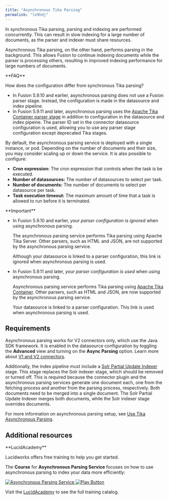 ```yaml
---
title: "Asynchronous Tika Parsing"
permalink: "lo9hdj"
---
```


In synchronous Tika parsing, parsing and indexing are performed concurrently. This can result in slow indexing for a large number of documents, as the parser and indexer must share resources.

Asynchronous Tika parsing, on the other hand, performs parsing in the background. This allows Fusion to continue indexing documents while the parser is processing others, resulting in improved indexing performance for large numbers of documents.

<Danger>
**FAQ**

How does the configuration differ from synchronous Tika parsing?

* In Fusion 5.9.10 and earlier, asynchronous parsing does not use a Fusion parser stage. Instead, the configuration is made in the datasource and index pipeline.
* In Fusion 5.9.11 and later, asynchronous parsing uses the [Apache Tika Container parser stage](/fusion/5.9/0b2upm/apache-tika-container-parser-stage) in addition to configuration in the datasource and index pipeine. The parser ID set in the connector datasource configuration is used, allowing you to use any parser stage configuration except deprecated Tika stages.
</Danger>



By default, the asynchronous parsing service is deployed with a single instance, or pod. Depending on the number of documents and their size, you may consider scaling up or down the service. It is also possible to configure:

* **Cron expression:** The cron expression that controls when the task is be executed.
* **Number of datasources:** The number of datasources to select per task.
* **Number of documents:** The number of documents to select per datasource per task.
* **Task execution timeout:** The maximum amount of time that a task is allowed to run before it is terminated.

<Tip>
**Important**


* In Fusion 5.9.10 and earlier, *your parser configuration is ignored* when using asynchronous parsing.

    The asynchronous parsing service performs Tika parsing using Apache Tika Server. Other parsers, such as HTML and JSON, are not supported by the asynchronous parsing service.

    Although your datasource is linked to a parser configuration, this link is ignored when asynchronous parsing is used.
* In Fusion 5.9.11 and later, *your parser configuration is used* when using asynchronous parsing.

    Asynchronous parsing service performs Tika parsing using [Apache Tika Container](/fusion/5.9/0b2upm/apache-tika-container-parser-stage). Other parsers, such as HTML and JSON, are now supported by the asynchronous parsing service.

    Your datasource is linked to a parser configuration. This link is used when asynchronous parsing is used.
</Tip>

## Requirements

Asynchronous parsing works for V2 connectors only, which use the Java SDK framework. It is enabled in the datasource configuration by toggling the **Advanced** view and turning on the **Async Parsing** option. Learn more about [V1 and V2 connectors](/managed-fusion/5.9/eojzz3/v-1-and-v-2-connectors).

Additionally, the index pipeline must include a [Solr Partial Update Indexer](/fusion/5.9/233/solr-partial-update-indexer-stage) stage. This stage replaces the Solr indexer stage, which should be removed or turned off. This is required because the connector plugin and the asynchronous parsing services generate one document each, one from the fetching process and another from the parsing process, respectively. Both documents need to be merged into a single document. The Solr Partial Update Indexer merges both documents, while the Solr indexer stage overrides documents.

For more information on asynchronous parsing setup, see [Use Tika Asynchronous Parsing](/how-to/5bk663/migrate-to-tika-asynchronous-parsing).

## Additional resources

<Note>
**LucidAcademy**

Lucidworks offers free training to help you get started.

The **Course** for **Asynchronous Parsing Service** focuses on how to use asynchronous parsing to index your data more efficiently:

<Frame>
  <a href="https://academy.lucidworks.com/asynchronous-parsing-service" target="_blank">
    <div class="note-image-wrapper">
      <img noZoom src="/assets/images/training-covers/async-parsing.jpg" alt="Asynchronous Parsing Service" class="note-image" />
      <img noZoom src="/images/play-btn.svg" alt="Play Button" class="note-image-overlay" />
    </div>
  </a>
</Frame>


Visit the [LucidAcademy](https://academy.lucidworks.com) to see the full training catalog.
</Note>

